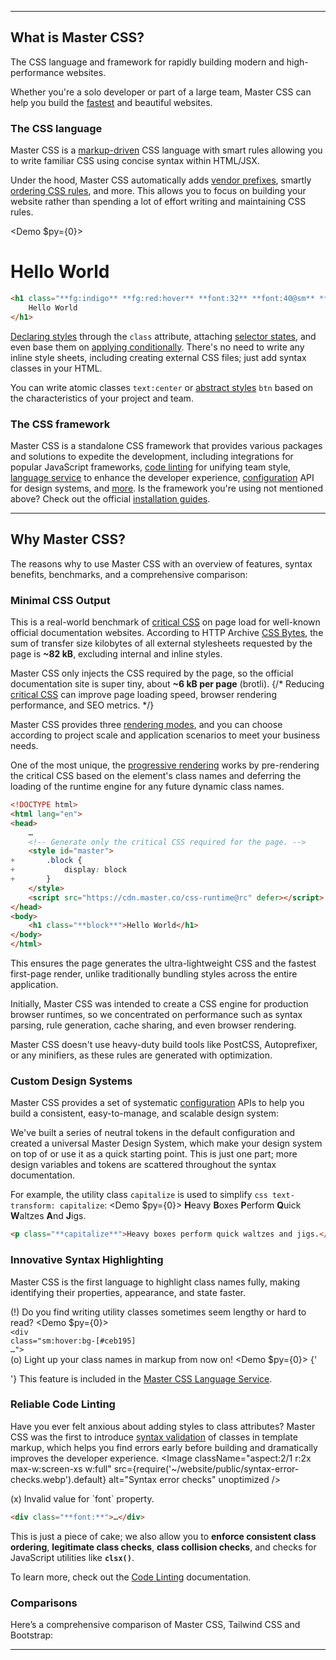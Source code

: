 
---

## What is Master CSS?
The CSS language and framework for rapidly building modern and high-performance websites.

Whether you're a solo developer or part of a large team, Master CSS can help you build the [fastest](#minimal-css-on-the-market) and beautiful websites.

### The CSS language
Master CSS is a [markup-driven](/guide/markup-driven) CSS language with smart rules allowing you to write familiar CSS using concise syntax within HTML/JSX.

Under the hood, Master CSS automatically adds [vendor prefixes](/guide/browser-support), smartly [ordering CSS rules](/guide/markup-driven#smart-rule-ordering), and more. This allows you to focus on building your website rather than spending a lot of effort writing and maintaining CSS rules.

<Demo $py={0}>
    <h1 className="fg:indigo fg:red:hover font:32 font:40@sm font:heavy m:10x text:center">Hello World</h1>
</Demo>
```html name=hero.html
<h1 class="**fg:indigo** **fg:red:hover** **font:32** **font:40@sm** **font:heavy** **m:10x** **text:center**">
    Hello World
</h1>
```
[Declaring styles](/guide/style-declarations) through the `class` attribute, attaching [selector states](/guide/state-selectors), and even base them on [applying conditionally](/guide/applying-conditionally). There's no need to write any inline style sheets, including creating external CSS files; just add syntax classes in your HTML.

You can write atomic classes `text:center` or [abstract styles](/reference/styles) `btn` based on the characteristics of your project and team.

### The CSS framework
Master CSS is a standalone CSS framework that provides various packages and solutions to expedite the development, including integrations for popular JavaScript frameworks, [code linting](#code-linting) for unifying team style, [language service](#language-service) to enhance the developer experience, [configuration](/reference/configuration) API for design systems, and [more](#main-features).
<Packages />
Is the framework you're using not mentioned above? Check out the official [installation guides](/guide/installation).

---

## Why Master CSS?
The reasons why to use Master CSS with an overview of features, syntax benefits, benchmarks, and a comprehensive comparison:

### Minimal CSS Output
This is a real-world benchmark of [critical CSS](https://web.dev/articles/codelab-extract-and-inline-critical-css) on page load for well-known official documentation websites.
<CriticalCSSForDocsSitesBenchmark />
According to HTTP Archive [CSS Bytes](https://httparchive.org/reports/page-weight#bytesCss), the sum of transfer size kilobytes of all external stylesheets requested by the page is **~82 kB**, excluding internal and inline styles.

Master CSS only injects the CSS required by the page, so the official documentation site is super tiny, about **~6 kB per page** (brotli).
{/* Reducing [critical CSS](https://web.dev/articles/codelab-extract-and-inline-critical-css) can improve page loading speed, browser rendering performance, and SEO metrics. */}

Master CSS provides three [rendering modes](/guide/rendering-modes), and you can choose according to project scale and application scenarios to meet your business needs.

One of the most unique, the [progressive rendering](/guide/rendering-modes/progressive-rendering) works by pre-rendering the critical CSS based on the element's class names and deferring the loading of the runtime engine for any future dynamic class names.
```html name=index.html
<!DOCTYPE html>
<html lang="en">
<head>
    …
    <!-- Generate only the critical CSS required for the page. -->
    <style id="master">
+       .block {
+           display: block
+       }
    </style>
    <script src="https://cdn.master.co/css-runtime@rc" defer></script>
</head>
<body>
    <h1 class="**block**">Hello World</h1>
</body>
</html>
```
This ensures the page generates the ultra-lightweight CSS and the fastest first-page render, unlike traditionally bundling styles across the entire application.

Initially, Master CSS was intended to create a CSS engine for production browser runtimes, so we concentrated on performance such as syntax parsing, rule generation, cache sharing, and even browser rendering.

Master CSS doesn't use heavy-duty build tools like PostCSS, Autoprefixer, or any minifiers, as these rules are generated with optimization.

### Custom Design Systems
Master CSS provides a set of systematic [configuration](/reference/configuration) APIs to help you build a consistent, easy-to-manage, and scalable design system:
<Configuration />

We've built a series of neutral tokens in the default configuration and created a universal Master Design System, which make your design system on top of or use it as a quick starting point.
<DesignVariables />
This is just one part; more design variables and tokens are scattered throughout the syntax documentation.

For example, the utility class `capitalize` is used to simplify `css text-transform: capitalize`:
<Demo $py={0}>
    <DemoPanel>
        <DemoP><b className="bg:stripe-pink">H</b>eavy <b className="bg:stripe-pink">B</b>oxes <b className="bg:stripe-pink">P</b>erform <b className="bg:stripe-pink">Q</b>uick <b className="bg:stripe-pink">W</b>altzes <b className="bg:stripe-pink">A</b>nd <b className="bg:stripe-pink">J</b>igs.</DemoP>
    </DemoPanel>
</Demo>
```html
<p class="**capitalize**">Heavy boxes perform quick waltzes and jigs.</p>
```

### Innovative Syntax Highlighting
Master CSS is the first language to highlight class names fully, making identifying their properties, appearance, and state faster.

(!) Do you find writing utility classes sometimes seem lengthy or hard to read?
<Demo $py={0}>
    <DemoPanel>
        <code className="font:16@sm token language-html">
            <span className="token tag"><span className="token tag"><span className="token punctuation">&lt;</span>div</span> <span className="token attr-name">class</span><span className="token attr-value"><span className="token punctuation attr-equals">=</span><span className="token punctuation">"</span>sm:hover:bg-[#ceb195] …<span className="token punctuation">"</span></span><span className="token punctuation">&gt;</span></span>
        </code>
    </DemoPanel>
</Demo>
(o) Light up your class names in markup from now on!
<Demo $py={0}>
    <DemoPanel>
        <InlineCode lang="html" className="font:16@sm">{'<div class="bg:#ceb195:hover@sm …">'}</InlineCode>
    </DemoPanel>
</Demo>
This feature is included in the [Master CSS Language Service](/guide/language-service).

### Reliable Code Linting
Have you ever felt anxious about adding styles to class attributes? Master CSS was the first to introduce [syntax validation](/guide/code-linting#syntax-error-checks) of classes in template markup, which helps you find errors early before building and dramatically improves the developer experience.
<Image className="aspect:2/1 r:2x max-w:screen-xs w:full" src={require('~/website/public/syntax-error-checks.webp').default} alt="Syntax error checks" unoptimized />

(x) <span className="text:error">Invalid value for \`font\` property.</span>
```html
<div class="**font:**">…</div>
```
This is just a piece of cake; we also allow you to **enforce consistent class ordering**, **legitimate class checks**, **class collision checks**, and checks for JavaScript utilities like **`clsx()`**.

To learn more, check out the [Code Linting](/guide/code-linting) documentation.

### Comparisons
Here’s a comprehensive comparison of Master CSS, Tailwind CSS and Bootstrap:
<Comparisons />

---

<StarUs />